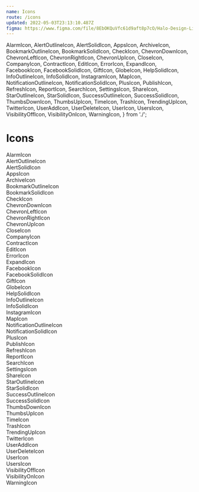 ```yaml
---
name: Icons
route: /icons
updated: 2022-05-03T23:13:10.487Z
figma: https://www.figma.com/file/8EbOKQuVfc61d9aft8p7cO/Halo-Design-Library?node-id=12%3A1388
---
```


  AlarmIcon,
  AlertOutlineIcon,
  AlertSolidIcon,
  AppsIcon,
  ArchiveIcon,
  BookmarkOutlineIcon,
  BookmarkSolidIcon,
  CheckIcon,
  ChevronDownIcon,
  ChevronLeftIcon,
  ChevronRightIcon,
  ChevronUpIcon,
  CloseIcon,
  CompanyIcon,
  ContractIcon,
  EditIcon,
  ErrorIcon,
  ExpandIcon,
  FacebookIcon,
  FacebookSolidIcon,
  GiftIcon,
  GlobeIcon,
  HelpSolidIcon,
  InfoOutlineIcon,
  InfoSolidIcon,
  InstagramIcon,
  MapIcon,
  NotificationOutlineIcon,
  NotificationSolidIcon,
  PlusIcon,
  PublishIcon,
  RefreshIcon,
  ReportIcon,
  SearchIcon,
  SettingsIcon,
  ShareIcon,
  StarOutlineIcon,
  StarSolidIcon,
  SuccessOutlineIcon,
  SuccessSolidIcon,
  ThumbsDownIcon,
  ThumbsUpIcon,
  TimeIcon,
  TrashIcon,
  TrendingUpIcon,
  TwitterIcon,
  UserAddIcon,
  UserDeleteIcon,
  UserIcon,
  UsersIcon,
  VisibilityOffIcon,
  VisibilityOnIcon,
  WarningIcon,
} from './';

# Icons

<div className="grid grid-cols-4 gap-4 text-center max-w-3xl">

<div className="flex flex-col items-center justify-between rounded border border-gray-300">
  <div className="p-4">
    <AlarmIcon />
  </div>
  <span className="mb-2 text-sm font-medium">AlarmIcon</span>
</div>
<div className="flex flex-col items-center justify-between rounded border border-gray-300">
  <div className="p-4">
    <AlertOutlineIcon />
  </div>
  <span className="mb-2 text-sm font-medium">AlertOutlineIcon</span>
</div>
<div className="flex flex-col items-center justify-between rounded border border-gray-300">
  <div className="p-4">
    <AlertSolidIcon />
  </div>
  <span className="mb-2 text-sm font-medium">AlertSolidIcon</span>
</div>
<div className="flex flex-col items-center justify-between rounded border border-gray-300">
  <div className="p-4">
    <AppsIcon />
  </div>
  <span className="mb-2 text-sm font-medium">AppsIcon</span>
</div>
<div className="flex flex-col items-center justify-between rounded border border-gray-300">
  <div className="p-4">
    <ArchiveIcon />
  </div>
  <span className="mb-2 text-sm font-medium">ArchiveIcon</span>
</div>
<div className="flex flex-col items-center justify-between rounded border border-gray-300">
  <div className="p-4">
    <BookmarkOutlineIcon />
  </div>
  <span className="mb-2 text-sm font-medium">BookmarkOutlineIcon</span>
</div>
<div className="flex flex-col items-center justify-between rounded border border-gray-300">
  <div className="p-4">
    <BookmarkSolidIcon />
  </div>
  <span className="mb-2 text-sm font-medium">BookmarkSolidIcon</span>
</div>
<div className="flex flex-col items-center justify-between rounded border border-gray-300">
  <div className="p-4">
    <CheckIcon />
  </div>
  <span className="mb-2 text-sm font-medium">CheckIcon</span>
</div>
<div className="flex flex-col items-center justify-between rounded border border-gray-300">
  <div className="p-4">
    <ChevronDownIcon />
  </div>
  <span className="mb-2 text-sm font-medium">ChevronDownIcon</span>
</div>
<div className="flex flex-col items-center justify-between rounded border border-gray-300">
  <div className="p-4">
    <ChevronLeftIcon />
  </div>
  <span className="mb-2 text-sm font-medium">ChevronLeftIcon</span>
</div>
<div className="flex flex-col items-center justify-between rounded border border-gray-300">
  <div className="p-4">
    <ChevronRightIcon />
  </div>
  <span className="mb-2 text-sm font-medium">ChevronRightIcon</span>
</div>
<div className="flex flex-col items-center justify-between rounded border border-gray-300">
  <div className="p-4">
    <ChevronUpIcon />
  </div>
  <span className="mb-2 text-sm font-medium">ChevronUpIcon</span>
</div>
<div className="flex flex-col items-center justify-between rounded border border-gray-300">
  <div className="p-4">
    <CloseIcon />
  </div>
  <span className="mb-2 text-sm font-medium">CloseIcon</span>
</div>
<div className="flex flex-col items-center justify-between rounded border border-gray-300">
  <div className="p-4">
    <CompanyIcon />
  </div>
  <span className="mb-2 text-sm font-medium">CompanyIcon</span>
</div>
<div className="flex flex-col items-center justify-between rounded border border-gray-300">
  <div className="p-4">
    <ContractIcon />
  </div>
  <span className="mb-2 text-sm font-medium">ContractIcon</span>
</div>
<div className="flex flex-col items-center justify-between rounded border border-gray-300">
  <div className="p-4">
    <EditIcon />
  </div>
  <span className="mb-2 text-sm font-medium">EditIcon</span>
</div>
<div className="flex flex-col items-center justify-between rounded border border-gray-300">
  <div className="p-4">
    <ErrorIcon />
  </div>
  <span className="mb-2 text-sm font-medium">ErrorIcon</span>
</div>
<div className="flex flex-col items-center justify-between rounded border border-gray-300">
  <div className="p-4">
    <ExpandIcon />
  </div>
  <span className="mb-2 text-sm font-medium">ExpandIcon</span>
</div>
<div className="flex flex-col items-center justify-between rounded border border-gray-300">
  <div className="p-4">
    <FacebookIcon />
  </div>
  <span className="mb-2 text-sm font-medium">FacebookIcon</span>
</div>
<div className="flex flex-col items-center justify-between rounded border border-gray-300">
  <div className="p-4">
    <FacebookSolidIcon />
  </div>
  <span className="mb-2 text-sm font-medium">FacebookSolidIcon</span>
</div>
<div className="flex flex-col items-center justify-between rounded border border-gray-300">
  <div className="p-4">
    <GiftIcon />
  </div>
  <span className="mb-2 text-sm font-medium">GiftIcon</span>
</div>
<div className="flex flex-col items-center justify-between rounded border border-gray-300">
  <div className="p-4">
    <GlobeIcon />
  </div>
  <span className="mb-2 text-sm font-medium">GlobeIcon</span>
</div>
<div className="flex flex-col items-center justify-between rounded border border-gray-300">
  <div className="p-4">
    <HelpSolidIcon />
  </div>
  <span className="mb-2 text-sm font-medium">HelpSolidIcon</span>
</div>
<div className="flex flex-col items-center justify-between rounded border border-gray-300">
  <div className="p-4">
    <InfoOutlineIcon />
  </div>
  <span className="mb-2 text-sm font-medium">InfoOutlineIcon</span>
</div>
<div className="flex flex-col items-center justify-between rounded border border-gray-300">
  <div className="p-4">
    <InfoSolidIcon />
  </div>
  <span className="mb-2 text-sm font-medium">InfoSolidIcon</span>
</div>
<div className="flex flex-col items-center justify-between rounded border border-gray-300">
  <div className="p-4">
    <InstagramIcon />
  </div>
  <span className="mb-2 text-sm font-medium">InstagramIcon</span>
</div>
<div className="flex flex-col items-center justify-between rounded border border-gray-300">
  <div className="p-4">
    <MapIcon />
  </div>
  <span className="mb-2 text-sm font-medium">MapIcon</span>
</div>
<div className="flex flex-col items-center justify-between rounded border border-gray-300">
  <div className="p-4">
    <NotificationOutlineIcon />
  </div>
  <span className="mb-2 text-sm font-medium">NotificationOutlineIcon</span>
</div>
<div className="flex flex-col items-center justify-between rounded border border-gray-300">
  <div className="p-4">
    <NotificationSolidIcon />
  </div>
  <span className="mb-2 text-sm font-medium">NotificationSolidIcon</span>
</div>
<div className="flex flex-col items-center justify-between rounded border border-gray-300">
  <div className="p-4">
    <PlusIcon />
  </div>
  <span className="mb-2 text-sm font-medium">PlusIcon</span>
</div>
<div className="flex flex-col items-center justify-between rounded border border-gray-300">
  <div className="p-4">
    <PublishIcon />
  </div>
  <span className="mb-2 text-sm font-medium">PublishIcon</span>
</div>
<div className="flex flex-col items-center justify-between rounded border border-gray-300">
  <div className="p-4">
    <RefreshIcon />
  </div>
  <span className="mb-2 text-sm font-medium">RefreshIcon</span>
</div>
<div className="flex flex-col items-center justify-between rounded border border-gray-300">
  <div className="p-4">
    <ReportIcon />
  </div>
  <span className="mb-2 text-sm font-medium">ReportIcon</span>
</div>
<div className="flex flex-col items-center justify-between rounded border border-gray-300">
  <div className="p-4">
    <SearchIcon />
  </div>
  <span className="mb-2 text-sm font-medium">SearchIcon</span>
</div>
<div className="flex flex-col items-center justify-between rounded border border-gray-300">
  <div className="p-4">
    <SettingsIcon />
  </div>
  <span className="mb-2 text-sm font-medium">SettingsIcon</span>
</div>
<div className="flex flex-col items-center justify-between rounded border border-gray-300">
  <div className="p-4">
    <ShareIcon />
  </div>
  <span className="mb-2 text-sm font-medium">ShareIcon</span>
</div>
<div className="flex flex-col items-center justify-between rounded border border-gray-300">
  <div className="p-4">
    <StarOutlineIcon />
  </div>
  <span className="mb-2 text-sm font-medium">StarOutlineIcon</span>
</div>
<div className="flex flex-col items-center justify-between rounded border border-gray-300">
  <div className="p-4">
    <StarSolidIcon />
  </div>
  <span className="mb-2 text-sm font-medium">StarSolidIcon</span>
</div>
<div className="flex flex-col items-center justify-between rounded border border-gray-300">
  <div className="p-4">
    <SuccessOutlineIcon />
  </div>
  <span className="mb-2 text-sm font-medium">SuccessOutlineIcon</span>
</div>
<div className="flex flex-col items-center justify-between rounded border border-gray-300">
  <div className="p-4">
    <SuccessSolidIcon />
  </div>
  <span className="mb-2 text-sm font-medium">SuccessSolidIcon</span>
</div>
<div className="flex flex-col items-center justify-between rounded border border-gray-300">
  <div className="p-4">
    <ThumbsDownIcon />
  </div>
  <span className="mb-2 text-sm font-medium">ThumbsDownIcon</span>
</div>
<div className="flex flex-col items-center justify-between rounded border border-gray-300">
  <div className="p-4">
    <ThumbsUpIcon />
  </div>
  <span className="mb-2 text-sm font-medium">ThumbsUpIcon</span>
</div>
<div className="flex flex-col items-center justify-between rounded border border-gray-300">
  <div className="p-4">
    <TimeIcon />
  </div>
  <span className="mb-2 text-sm font-medium">TimeIcon</span>
</div>
<div className="flex flex-col items-center justify-between rounded border border-gray-300">
  <div className="p-4">
    <TrashIcon />
  </div>
  <span className="mb-2 text-sm font-medium">TrashIcon</span>
</div>
<div className="flex flex-col items-center justify-between rounded border border-gray-300">
  <div className="p-4">
    <TrendingUpIcon />
  </div>
  <span className="mb-2 text-sm font-medium">TrendingUpIcon</span>
</div>
<div className="flex flex-col items-center justify-between rounded border border-gray-300">
  <div className="p-4">
    <TwitterIcon />
  </div>
  <span className="mb-2 text-sm font-medium">TwitterIcon</span>
</div>
<div className="flex flex-col items-center justify-between rounded border border-gray-300">
  <div className="p-4">
    <UserAddIcon />
  </div>
  <span className="mb-2 text-sm font-medium">UserAddIcon</span>
</div>
<div className="flex flex-col items-center justify-between rounded border border-gray-300">
  <div className="p-4">
    <UserDeleteIcon />
  </div>
  <span className="mb-2 text-sm font-medium">UserDeleteIcon</span>
</div>
<div className="flex flex-col items-center justify-between rounded border border-gray-300">
  <div className="p-4">
    <UserIcon />
  </div>
  <span className="mb-2 text-sm font-medium">UserIcon</span>
</div>
<div className="flex flex-col items-center justify-between rounded border border-gray-300">
  <div className="p-4">
    <UsersIcon />
  </div>
  <span className="mb-2 text-sm font-medium">UsersIcon</span>
</div>
<div className="flex flex-col items-center justify-between rounded border border-gray-300">
  <div className="p-4">
    <VisibilityOffIcon />
  </div>
  <span className="mb-2 text-sm font-medium">VisibilityOffIcon</span>
</div>
<div className="flex flex-col items-center justify-between rounded border border-gray-300">
  <div className="p-4">
    <VisibilityOnIcon />
  </div>
  <span className="mb-2 text-sm font-medium">VisibilityOnIcon</span>
</div>
<div className="flex flex-col items-center justify-between rounded border border-gray-300">
  <div className="p-4">
    <WarningIcon />
  </div>
  <span className="mb-2 text-sm font-medium">WarningIcon</span>
</div>

</div>
